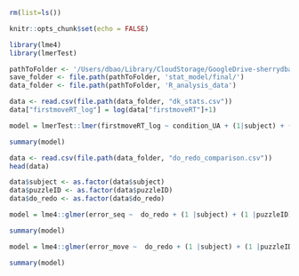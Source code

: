 ```r
rm(list=ls())

knitr::opts_chunk$set(echo = FALSE)

library(lme4)
library(lmerTest)

pathToFolder <- '/Users/dbao/Library/CloudStorage/GoogleDrive-sherrydbao@gmail.com/.shortcut-targets-by-id/1sYZNVBbYCrHcHjo-9xdKcA4wLnob9ZEq/road_construction/data/2022_online/'
save_folder <- file.path(pathToFolder, 'stat_model/final/')
data_folder <- file.path(pathToFolder, 'R_analysis_data')

data <- read.csv(file.path(data_folder, "dk_stats.csv"))
data["firstmoveRT_log"] = log(data["firstmoveRT"]+1)
```

```r
model = lmerTest::lmer(firstmoveRT_log ~ condition_UA + (1|subject) + (1|puzzle), data=data)

summary(model)
```

```r
data <- read.csv(file.path(data_folder, "do_redo_comparison.csv"))
head(data)
```

```r
data$subject <- as.factor(data$subject)
data$puzzleID <- as.factor(data$puzzleID)
data$do_redo <- as.factor(data$do_redo)

model = lme4::glmer(error_seq ~  do_redo + (1 |subject) + (1 |puzzleID), data = data, family = "poisson")

summary(model)

model = lme4::glmer(error_move ~  do_redo + (1 |subject) + (1 |puzzleID), data = data, family = "poisson")

summary(model)
```

